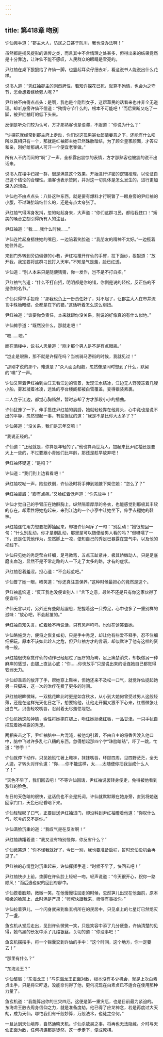 ```yaml
---
---
---
```

title: 第418章 吻别
---





许仙摊手道：“郡主大人，防民之口甚于防川，我也没办法啊！”

虽然都是捕风捉影的谣传之类，而且其中不合情理之处甚多，但得出来的结果竟然是十分靠边，让许仙不能不感叹，人民群众的眼睛是雪亮的。

尹红袖在桌下狠狠给了许仙一脚，也竖起耳朵仔细去听，看这说书人能说出什么花样。

说书人道：“凭红袖郡主的刚烈脾性，若知许探花已死，就算不殉情，也会为之守节，怎会想着嫁给旁人呢？”

尹红袖不由得点点头：是啊，我也是个刚烈女子，这帮草民的话看来也并非全无道理。却听身旁许仙不信道：“殉情守节什么的，根本不可能吧！”而后果断又吃了一脚，被尹红袖盯的低下头来。

反倒是听众们较为认可，方才那熟客也是语滞，不服道：“你说为什么？”

“许探花就经常到郡主府上走动，你们说这孤男寡女郎情妾意之下，还能有什么呗所以真相只有一个，那就是红袖郡主她已然珠胎暗结，为了顾全皇家颜面，才答应和亲，刚好给那胡人可汗一个便宜老爹做。”

所有人不约而同的“啊”了一声，全都露出震惊的表情，方才那熟客也被震的说不出话来。

说书人在楼中扫视一群，很是满意这个效果。开始进行详密的逻辑推理，以论证自己这个结论的合理性。酒客也表示赞同，并对这一切具体是怎么发生的，进行更加深入的想象。

许仙也不由点点头：八卦这种东西，就是要有爆料才行啊瞥了一眼身旁的尹红袖的小腹，不过珠胎暗结什么的，还是有点太夸张了。

尹红袖气得浑身发抖，忽的站起身来，大声道：“你们这群刁民，都给我住口！”娇美的嗓音立刻引得所有人的注目。

尹红袖道：“我……我什么时候……”

许仙连忙起身捂住她的嘴巴，一边陪着笑脸道：“我朋友的精神不太好。”一边揽着她往外走。

来到门外转到旁边偏僻的小巷，尹红袖推开许仙的手臂，拉下面纱，狠狠道：“放开我，我定要将这群刁民打入天牢。”不知是气是羞，脸已红透。

许仙道：“别人本来只是随便猜猜，你一发作，岂不是不打自招。”

尹红袖气苦道：“什么不打自招，明明都是你的错，你倒是说的轻松，反正伤的不是你的名节。”

许仙只得举手投降：“那我也负上一份责任好了，对不起了，让郡主大人在市井流言中珠胎暗结，全都是在下的错。”这话听着怎么这么别扭。

尹红袖道：“谁要你负责任，本来就跟你没关系，别说的好像真的有什么似地。”

许仙摊手道：“既然没什么，那就走吧！”

“嗯……嗯。”

而在酒楼中，说书人思量道：“刚才那个男人是不是有点眼熟。”

“岂止是眼熟，那不就是许探花吗？当初骑马游街的时候，我就见过！”

“那刚才说的那个，难道是？”众人面面相觑，忽然像是同时想到了什么，默契的“噢”了一声。

许仙又带着尹红袖到曲江去看江边的雪景，发现江水结冰，江边无人野渡冻着几艘小船，雾凇凝着冰凌，远处的亭台楼阁都被白雪覆盖，变得银装素裹。

二人立于江边，都觉心胸畅然，暂时忘却了方才那段小小的插曲。

许仙犹豫了一下，伸手揽住尹红袖的肩膀，她就轻轻靠在他肩头，心中竟也是说不出的平静，忽然想起一事，有些担忧的道：“我是不是比你大太多了？”

许仙笑道：“没关系，我们是忘年交嘛！”

“我说正经的。”

许仙道：“正经就是，你算是年轻的了。”他也算两世为人，加起来比尹红袖还是要大上一些的，不过要跟小青她们比年龄，那还是趁早放弃吧！

尹红袖怀疑道：“是吗？”

许仙道：“我们到上边看看吧！”

尹红袖哎呦一声，险些跌倒，许仙及时将手伸到她腋下架住她：“怎么了？”

尹红袖颦眉：“脚有点痛。”又脸红着低声道：“你先放手！”

许仙才觉自己的手臂压在她酥胸上，纵然隔着厚厚的冬衣，也能感觉到那极其丰软的存在，却索性将她抱起来，来到江边的一个小亭中让她坐下，伸手去褪她的鞋袜。

尹红袖连忙用力想要把脚抽回来，却被许仙呵斥了一句：“别乱动！”她很想回一句：“什么别乱动，你才是别乱动，那里是可以随便给男人看的吗？”但嗫嚅了一下，还是任凭他作为，忽然脚上一凉，便知自己的秀足已暴露在空气中，以及他的视线下。

许仙只见她的秀足莹白纤细，足弓微弯，五点玉趾紧并，极其娇嫩动人，只是足底磨出血泡，显然不是不常走路的人一下走了太多的路，才有的症状。

尹红袖忍着羞涩，担心道：“不会起茧吧。”

许仙瞥了她一眼，哂笑道：“你还真注意保养。”这种时候最担心的竟然是这个。

尹红袖羞恼道：“反正我也没便宜别人！”言下之意，最终不还是只有你这家伙得了便宜吗？

许仙无言以对，另外还有些颇起遐思，把握着这一只秀足，心中也多了一重别样的滋味：“放心吧，不会起茧的。”

尹红袖自知失言，红着脸不再说话，只有风声呜呜，也似在谑笑着她。

许仙略施灵力，便将之恢复如初，只是手中秀足，却让他有些爱不释手，忍不住细细把玩，原本不该如此趁人之危，但尹红袖方才的言语，却似默许了他有这样的资格一般。

尹红袖很快察觉许仙的动作已经超过了医疗的范畴，足上痛楚消失，却换做另一种麻痒的感觉，由腿上直达心底：“你……你快放手”只是说出来的话连她自己都觉得软弱无力。

许仙却乖乖的放开了手，帮她穿上鞋袜，但她还来不及松一口气，就觉许仙捉起她另一只脚来，这一次的治疗花费了更多的时间。

尹红袖眼眸微眯，一双桃花眸此时更是如含秋水，从小到大她何曾受过男人这般轻薄，还是在这样光天化日之下，想要恼他，让他走开偏又狠不下心来，红唇微张吐出白气，贝齿轻咬嘴唇，忍耐着无尽羞怯埋怨。

许仙见她这般神情，索性将她抱在腿上，吻住她娇嫩红唇，一品甘津。一只手犹自把玩着她裸露的秀足。

两相夹击之下，尹红袖脑中一片混沌，被他勾引着，不由自主的将香舌渡入他口中，脑中飞过许多乱七八糟的东西，忽得想起那四个字“珠胎暗结”，吓了一跳，忙道：“停手！”

许仙就停下动作，只见她慌忙著上鞋袜，抹抹嘴唇，环顾四周，见四野茫茫，全无人迹，才转头对许仙道：“你……你不能这样，太……太随便你把我当成什么人了！”

“天色不早了，我们回去吧！”不等许仙回话，尹红袖说罢转身便走，免得被他看到涨红的脸色。

冬日的天色暗的很快，这话倒也不全是托词。许仙就默默跟在她身旁，直到将她送回家门口，天色已经昏暗下来。

许仙轻轻叹了口气，正要目送尹红袖进门，却没料到尹红袖瞪着他道：“你叹什么气，吃亏的又不是你。”

许仙满脸沉重的道：“我叹气是在反省啊！”

尹红袖踌躇着道：“我又没有特别怪你，你反省什么？”

许仙微笑道：“你不怪我就好了，今日一别，我也要准备启程，暂时恐怕没机会再见了。”

尹红袖的心情登时沉重起来，许仙挥挥手道：“时候不早了，快回去吧！”

尹红袖快步上前，垫脚在许仙脸上轻轻一吻，轻声说道：“今天很开心，祝你一路顺风！”而后逃也似的回到府邸中。

许仙摸着脸颊，微微一笑，在他慢慢往回走的时候，忽然笋儿出现在他面前，原本稚嫩的脸颊上，此时满是严肃：“师叔快跟我来，师傅有事找你。”

许仙拉着笋儿，一个闪身就来到鱼玄机所在的民居中，只见桌上的七星灯已然熄灭了一盏。

鱼玄机从堂后走出，见到许仙微微一笑，只是笑容中添了几分疲惫，许仙清楚的见得，她乌黑的长发中添了几缕银丝，关切的道：“你没事吧！”

鱼玄机摆摆手，将一个锦囊交到许仙的手中：“这个时间，这个地方，你一定要去！”

“那里有什么？”

“东海龙王？”

许仙皱眉：“东海龙王！”与东海龙王正面对敌，根本没有多少机会，就是上次白素贞出手，只是将它吓退，没能奈何得了他，更何况现在白素贞已不适合在使用那种力量了。

鱼玄机道：“我能算出你的三灾四厄，这便是第一重灾厄，也是目前最为紧迫的。东海龙王散去周身信仰之力，就是准备度劫，他已得了应龙神念，若是再度过大天劫，成为天仙。哪怕我们有千般妙算，万般法术，也徒之奈何。”

一旦达到天仙境界，自然通晓天机，许仙杀敖昊之事，将再也无法隐藏。介时与天仙正面为敌，任何机谋都是徒然，这一步走下，便成死棋。